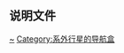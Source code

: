 {{Navbox
| name  = HD 217107
| title = [[HD 217107]]系统
| listclass = hlist
| style = width:50%;
| group1 = 恒星
| list1 =
* [[HD 217107|HD 217107 (A)]]
| group2 = 行星
| list2 =
* [[HD 217107 b]]
* [[HD 217107 c]]
}}<noinclude>
==说明文件==
{{Universe navboxes}}
[[Category:HD和HDE天體|~]]
[[Category:系外行星的导航盒]]
</noinclude>
